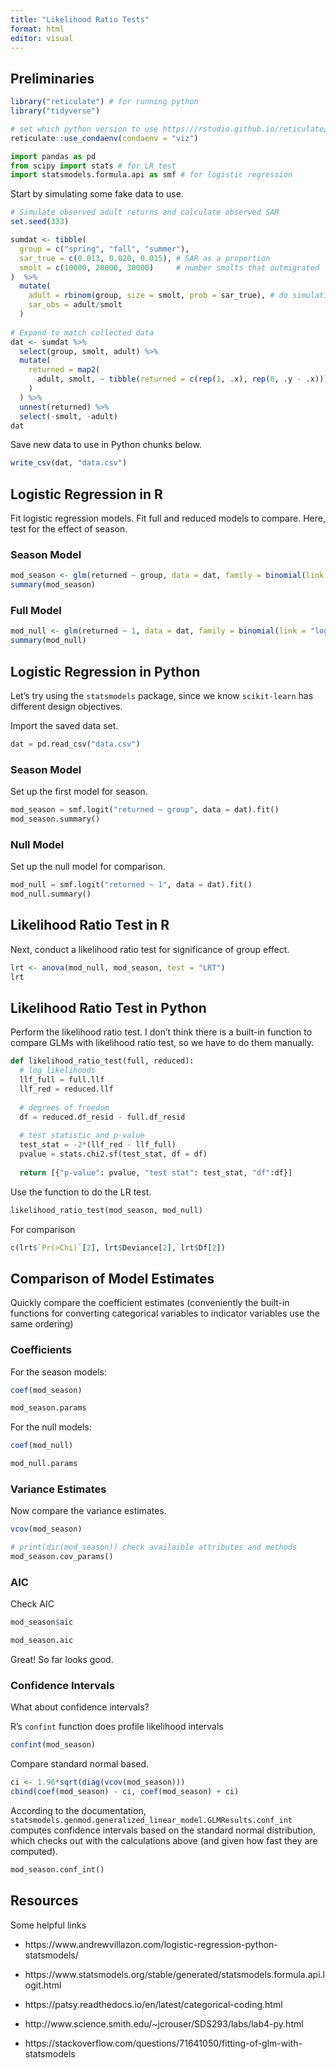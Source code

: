 ```yaml
---
title: "Likelihood Ratio Tests"
format: html
editor: visual
---
```


## Preliminaries

```r
library("reticulate") # for running python
library("tidyverse")

# set which python version to use https://rstudio.github.io/reticulate/articles/versions.html
reticulate::use_condaenv(condaenv = "viz")
```

```python
import pandas as pd
from scipy import stats # for LR test
import statsmodels.formula.api as smf # for logistic regression
```


Start by simulating some fake data to use.

```r
# Simulate observed adult returns and calculate observed SAR 
set.seed(333)  

sumdat <- tibble(   
  group = c("spring", "fall", "summer"),   
  sar_true = c(0.013, 0.020, 0.015), # SAR as a proportion   
  smolt = c(10000, 20000, 30000)     # number smolts that outmigrated 
)  %>%   
  mutate(
    adult = rbinom(group, size = smolt, prob = sar_true), # do simulation
    sar_obs = adult/smolt
  )
  
# Expand to match collected data
dat <- sumdat %>%
  select(group, smolt, adult) %>%
  mutate(
    returned = map2(
      adult, smolt, ~ tibble(returned = c(rep(1, .x), rep(0, .y - .x)))
    )
  ) %>%
  unnest(returned) %>%
  select(-smolt, -adult)
dat
```

Save new data to use in Python chunks below.

```r
write_csv(dat, "data.csv")
```

## Logistic Regression in R

Fit logistic regression models. Fit full and reduced models to compare. Here, test for the effect of season.

### Season Model

```r
mod_season <- glm(returned ~ group, data = dat, family = binomial(link = "logit"))
summary(mod_season)

```

### Full Model

```r
mod_null <- glm(returned ~ 1, data = dat, family = binomial(link = "logit"))
summary(mod_null)
```

## Logistic Regression in Python

Let's try using the `statsmodels` package, since we know `scikit-learn` has different design objectives.

Import the saved data set.

```python
dat = pd.read_csv("data.csv")
```

### Season Model

Set up the first model for season.

```python
mod_season = smf.logit("returned ~ group", data = dat).fit()
mod_season.summary()
```

### Null Model

Set up the null model for comparison.

```python
mod_null = smf.logit("returned ~ 1", data = dat).fit()
mod_null.summary()
```


## Likelihood Ratio Test in R

Next, conduct a likelihood ratio test for significance of group effect.

```r
lrt <- anova(mod_null, mod_season, test = "LRT")
lrt
```


## Likelihood Ratio Test in Python

Perform the likelihood ratio test. I don't think there is a built-in function to compare GLMs with likelihood ratio test, so we have to do them manually.

```python
def likelihood_ratio_test(full, reduced):
  # log likelihoods
  llf_full = full.llf
  llf_red = reduced.llf
  
  # degrees of freedom
  df = reduced.df_resid - full.df_resid
  
  # test statistic and p-value
  test_stat = -2*(llf_red - llf_full)
  pvalue = stats.chi2.sf(test_stat, df = df)
  
  return [{"p-value": pvalue, "test stat": test_stat, "df":df}]
```

Use the function to do the LR test. 
```python
likelihood_ratio_test(mod_season, mod_null)
```
For comparison
```r
c(lrt$`Pr(>Chi)`[2], lrt$Deviance[2], lrt$Df[2])
```


## Comparison of Model Estimates

Quickly compare the coefficient estimates (conveniently the built-in functions for converting categorical variables to indicator variables use the same ordering)

### Coefficients

For the season models:

```r
coef(mod_season)
```

```python
mod_season.params
```

For the null models:

```r
coef(mod_null)
```

```python
mod_null.params
```

### Variance Estimates

Now compare the variance estimates.

```r
vcov(mod_season)
```

```python
# print(dir(mod_season)) check availaible attributes and methods
mod_season.cov_params()
```

### AIC

Check AIC

```r
mod_season$aic
```

```python
mod_season.aic
```

Great! So far looks good.

### Confidence Intervals

What about confidence intervals?

R's `confint` function does profile likelihood intervals

```r
confint(mod_season)
```

Compare standard normal based.

```r
ci <- 1.96*sqrt(diag(vcov(mod_season)))
cbind(coef(mod_season) - ci, coef(mod_season) + ci)
```

According to the documentation, `statsmodels.genmod.generalized_linear_model.GLMResults.conf_int` computes confidence intervals based on the standard normal distribution, which checks out with the calculations above (and given how fast they are computed).

```python
mod_season.conf_int()
```

## Resources

Some helpful links

-   https://www.andrewvillazon.com/logistic-regression-python-statsmodels/

-   https://www.statsmodels.org/stable/generated/statsmodels.formula.api.logit.html

-   https://patsy.readthedocs.io/en/latest/categorical-coding.html

-   http://www.science.smith.edu/\~jcrouser/SDS293/labs/lab4-py.html

-   https://stackoverflow.com/questions/71641050/fitting-of-glm-with-statsmodels
